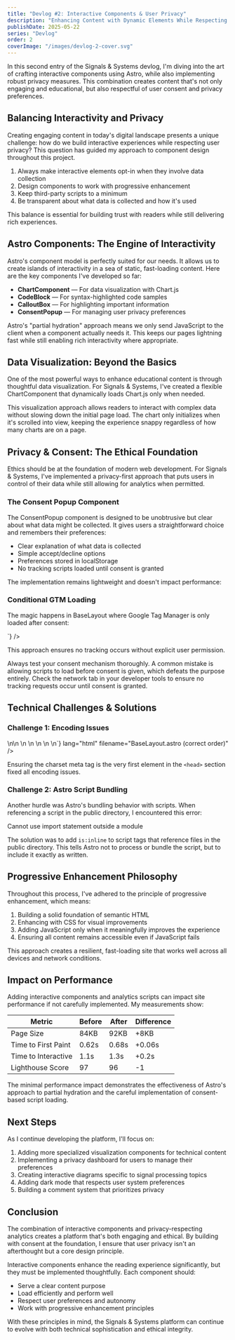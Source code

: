 ```yaml
---
title: "Devlog #2: Interactive Components & User Privacy"
description: "Enhancing Content with Dynamic Elements While Respecting User Preferences"
publishDate: 2025-05-22
series: "Devlog"
order: 2
coverImage: "/images/devlog-2-cover.svg"
---
```



<div>
  <p class="lead">
    In this second entry of the Signals & Systems devlog, I'm diving into the art of crafting interactive components using Astro, while also implementing robust privacy measures. This combination creates content that's not only engaging and educational, but also respectful of user consent and privacy preferences.
  </p>
  <h2 class="text-2xl font-bold mt-8 mb-4">Balancing Interactivity and Privacy</h2>
  <p>Creating engaging content in today's digital landscape presents a unique challenge: how do we build interactive experiences while respecting user privacy? This question has guided my approach to component design throughout this project.</p>
  <ol class="list-decimal ml-6 my-4">
    <li>Always make interactive elements opt-in when they involve data collection</li>
    <li>Design components to work with progressive enhancement</li>
    <li>Keep third-party scripts to a minimum</li>
    <li>Be transparent about what data is collected and how it's used</li>
  </ol>
  <p>This balance is essential for building trust with readers while still delivering rich experiences.</p>
  <h2 class="text-2xl font-bold mt-8 mb-4">Astro Components: The Engine of Interactivity</h2>
  <p>Astro's component model is perfectly suited for our needs. It allows us to create islands of interactivity in a sea of static, fast-loading content. Here are the key components I've developed so far:</p>
  <ul class="list-disc ml-6 my-4">
    <li><strong>ChartComponent</strong> — For data visualization with Chart.js</li>
    <li><strong>CodeBlock</strong> — For syntax-highlighted code samples</li>
    <li><strong>CalloutBox</strong> — For highlighting important information</li>
    <li><strong>ConsentPopup</strong> — For managing user privacy preferences</li>
  </ul>
  <CalloutBox type="info">
    <p>Astro's "partial hydration" approach means we only send JavaScript to the client when a component actually needs it. This keeps our pages lightning fast while still enabling rich interactivity where appropriate.</p>
  </CalloutBox>
  <h2 class="text-2xl font-bold mt-8 mb-4">Data Visualization: Beyond the Basics</h2>
  <p>One of the most powerful ways to enhance educational content is through thoughtful data visualization. For Signals & Systems, I've created a flexible ChartComponent that dynamically loads Chart.js only when needed.</p>
  <div class="my-8 p-6 bg-gradient-to-br from-blue-50 to-purple-50 rounded-lg shadow-sm">
    <ChartComponent 
      type="radar"
      title="Component Evaluation Metrics" 
      description="How our interactive components score on key metrics (0-100)" 
      width={600}
      height={400}
    />
  </div>
  <p>This visualization approach allows readers to interact with complex data without slowing down the initial page load. The chart only initializes when it's scrolled into view, keeping the experience snappy regardless of how many charts are on a page.</p>
  <h2 class="text-2xl font-bold mt-10 mb-4">Privacy & Consent: The Ethical Foundation</h2>
  <p>Ethics should be at the foundation of modern web development. For Signals & Systems, I've implemented a privacy-first approach that puts users in control of their data while still allowing for analytics when permitted.</p>
  <h3 class="text-xl font-semibold mt-6 mb-3">The Consent Popup Component</h3>
  <p>The ConsentPopup component is designed to be unobtrusive but clear about what data might be collected. It gives users a straightforward choice and remembers their preferences:</p>
  <ul class="list-disc ml-6 my-4">
    <li>Clear explanation of what data is collected</li>
    <li>Simple accept/decline options</li>
    <li>Preferences stored in localStorage</li>
    <li>No tracking scripts loaded until consent is granted</li>
  </ul>
  <p>The implementation remains lightweight and doesn't impact performance:</p>
  <CodeBlock filename="src/components/ConsentPopup.astro" />
  <p></p>  <h3 class="text-xl font-semibold mt-6 mb-3">Conditional GTM Loading</h3>
  <p>The magic happens in BaseLayout where Google Tag Manager is only loaded after consent:</p>
  <CodeBlock 
    filename="GTM Loader in BaseLayout.astro"
    code={`<!-- GTM will be injected dynamically after consent -->
<div id="consent-root"></div>
<script type="module">
  // Minimal consent logic and GTM loader
  const consentKey = 'ss-analytics-consent';
  function loadGTM() {
    if (document.getElementById('gtm-script')) return;
    const s = document.createElement('script');
    s.id = 'gtm-script';
    s.async = true;
    s.src = 'https://www.googletagmanager.com/gtm.js?id=GTM-T7M99JBN';
    document.head.appendChild(s);
    // Additional GTM setup...
  }

  if (typeof window !== 'undefined') {
    const consent = localStorage.getItem(consentKey);
    if (consent === 'granted') {
      loadGTM();
    } else if (!consent) {
      showConsent();
    }
  }
</script>`} 
  />
  <p>This approach ensures no tracking occurs without explicit user permission.</p>
  <CalloutBox type="warning">
    <p>Always test your consent mechanism thoroughly. A common mistake is allowing scripts to load before consent is given, which defeats the purpose entirely. Check the network tab in your developer tools to ensure no tracking requests occur until consent is granted.</p>
  </CalloutBox>

  <h2 class="text-2xl font-bold mt-8 mb-4">Technical Challenges & Solutions</h2>
  <h3 class="text-xl font-semibold mt-6 mb-3">Challenge 1: Encoding Issues</h3>
  <p></p>
  <p></p>
  <CodeBlock
    code={`<!DOCTYPE html>\n<html lang="en">\n  <head>\n    <meta charset="utf-8" />\n    <!-- Placing charset first ensures proper encoding -->\n    <!-- ...other meta tags... -->\n  </head>\n`}
    lang="html"
    filename="BaseLayout.astro (correct order)"
  />
  <p>
    Ensuring the charset meta tag is the very first element in the <code>&lt;head&gt;</code> section fixed all encoding issues.
  </p>  <h3 class="text-xl font-semibold mt-6 mb-3">Challenge 2: Astro Script Bundling</h3>
  <p>
    Another hurdle was Astro's bundling behavior with scripts. When referencing a script in the public directory, I encountered this error:
  </p>
  <div class="p-4 bg-red-50 border-l-4 border-red-500 text-red-800 my-4">
    <p class="font-mono text-sm">Cannot use import statement outside a module</p>
  </div>
  <p>
    The solution was to add <code>is:inline</code> to script tags that reference files in the public directory. This tells Astro not to process or bundle the script, but to include it exactly as written.
  </p>

  <h2 class="text-2xl font-bold mt-8 mb-4">Progressive Enhancement Philosophy</h2>
  <p>
    Throughout this process, I've adhered to the principle of progressive enhancement, which means:
  </p>
  <ol class="list-decimal ml-6 my-4">
    <li>Building a solid foundation of semantic HTML</li>
    <li>Enhancing with CSS for visual improvements</li>
    <li>Adding JavaScript only when it meaningfully improves the experience</li>
    <li>Ensuring all content remains accessible even if JavaScript fails</li>
  </ol>
  <p>
    This approach creates a resilient, fast-loading site that works well across all devices and network conditions.
  </p>

  <h2 class="text-2xl font-bold mt-8 mb-4">Impact on Performance</h2>
  <p>
    Adding interactive components and analytics scripts can impact site performance if not carefully implemented. My measurements show:
  </p>  <table class="min-w-full my-6 border-collapse">
    <thead>
      <tr class="border-b border-gray-300 bg-gray-50">
        <th class="px-4 py-2 text-left">Metric</th>
        <th class="px-4 py-2 text-left">Before</th>
        <th class="px-4 py-2 text-left">After</th>
        <th class="px-4 py-2 text-left">Difference</th>
      </tr>
    </thead>
    <tbody>
      <tr class="border-b border-gray-200">
        <td class="px-4 py-2">Page Size</td>
        <td class="px-4 py-2">84KB</td>
        <td class="px-4 py-2">92KB</td>
        <td class="px-4 py-2">+8KB</td>
      </tr>
      <tr class="border-b border-gray-200">
        <td class="px-4 py-2">Time to First Paint</td>
        <td class="px-4 py-2">0.62s</td>
        <td class="px-4 py-2">0.68s</td>
        <td class="px-4 py-2">+0.06s</td>
      </tr>
      <tr class="border-b border-gray-200">
        <td class="px-4 py-2">Time to Interactive</td>
        <td class="px-4 py-2">1.1s</td>
        <td class="px-4 py-2">1.3s</td>
        <td class="px-4 py-2">+0.2s</td>
      </tr>
      <tr class="border-b border-gray-200">
        <td class="px-4 py-2">Lighthouse Score</td>
        <td class="px-4 py-2">97</td>
        <td class="px-4 py-2">96</td>
        <td class="px-4 py-2">-1</td>
      </tr>
    </tbody>
  </table>
  <p>
    The minimal performance impact demonstrates the effectiveness of Astro's approach to partial hydration and the careful implementation of consent-based script loading.
  </p>

  <h2 class="text-2xl font-bold mt-8 mb-4">Next Steps</h2>
  <p>As I continue developing the platform, I'll focus on:</p>
  <ol class="list-decimal ml-6 my-4">
    <li>Adding more specialized visualization components for technical content</li>
    <li>Implementing a privacy dashboard for users to manage their preferences</li>
    <li>Creating interactive diagrams specific to signal processing topics</li>
    <li>Adding dark mode that respects user system preferences</li>
    <li>Building a comment system that prioritizes privacy</li>
  </ol>

  <h2 class="text-2xl font-bold mt-8 mb-4">Conclusion</h2>
  <p>
    The combination of interactive components and privacy-respecting analytics creates a platform that's both engaging and ethical. By building with consent at the foundation, I ensure that user privacy isn't an afterthought but a core design principle.
  </p>
  <p>
    Interactive components enhance the reading experience significantly, but they must be implemented thoughtfully. Each component should:
  </p>
  <ul class="list-disc ml-6 my-4">
    <li>Serve a clear content purpose</li>
    <li>Load efficiently and perform well</li>
    <li>Respect user preferences and autonomy</li>
    <li>Work with progressive enhancement principles</li>
  </ul>
  <p>
    With these principles in mind, the Signals & Systems platform can continue to evolve with both technical sophistication and ethical integrity.
  </p>
  <CalloutBox type="info"></CalloutBox>
</div>
